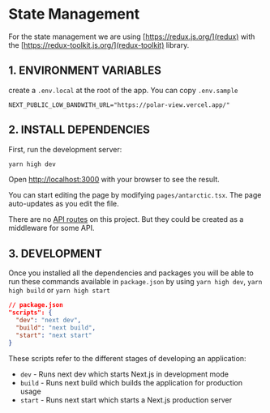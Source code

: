 
<Meta title="Docs/State Management" />

# State Management

For the state management we are using [https://redux.js.org/](redux) with the [https://redux-toolkit.js.org/](redux-toolkit) library.

## 1. ENVIRONMENT VARIABLES

create a `.env.local` at the root of the app. You can copy `.env.sample`

```
NEXT_PUBLIC_LOW_BANDWITH_URL="https://polar-view.vercel.app/"

```

## 2. INSTALL DEPENDENCIES

First, run the development server:

```bash
yarn high dev
```

Open [http://localhost:3000](http://localhost:3000) with your browser to see the result.

You can start editing the page by modifying `pages/antarctic.tsx`. The page auto-updates as you edit the file.

There are no [API routes](https://nextjs.org/docs/api-routes/introduction) on this project. But they could be created as a middleware for some API.

## 3. DEVELOPMENT

Once you installed all the dependencies and packages you will be able to run these commands available in `package.json` by using `yarn high dev`, `yarn high build` or `yarn high start`

```json
// package.json
"scripts": {
  "dev": "next dev",
  "build": "next build",
  "start": "next start"
}
```

These scripts refer to the different stages of developing an application:

- `dev` - Runs next dev which starts Next.js in development mode
- `build` - Runs next build which builds the application for production usage
- `start` - Runs next start which starts a Next.js production server
